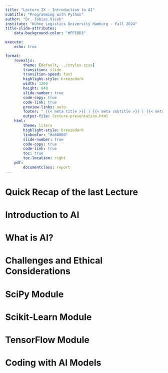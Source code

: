 ```yaml
---
title: "Lecture IX - Introduction to AI"
subtitle: "Programming with Python"
author: "Dr. Tobias Vlćek"
institute: "Kühne Logistics University Hamburg - Fall 2024"
title-slide-attributes:
    data-background-color: "#FFE0D3"

execute:
    echo: true

format:
    revealjs:
        theme: [default, ../styles.scss]
        transition: slide
        transition-speed: fast
        highlight-style: breezedark
        width: 1260
        height: 840
        slide-number: true
        code-copy: true
        code-link: true
        preview-links: auto
        footer: " {{< meta title >}} | {{< meta subtitle >}} | {{< meta author >}} | [Home](lecture-control.qmd)"
        output-file: lecture-presentation.html
    html:
        theme: litera
        highlight-style: breezedark
        linkcolor: "#a60000"
        slide-number: true
        code-copy: true
        code-link: true
        toc: true
        toc-location: right
    pdf: 
        documentclass: report
---
```


# [Quick Recap of the last Lecture]{.flow} {.title} 

# [Introduction to AI]{.flow} {.title}

# [What is AI?]{.flow} {.title}

# [Challenges and Ethical Considerations]{.flow} {.title}

# [SciPy Module]{.flow} {.title}

# [Scikit-Learn Module]{.flow} {.title}

# [TensorFlow Module]{.flow} {.title}

# [Coding with AI Models]{.flow} {.title}

